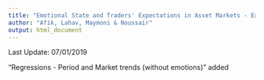 ```yaml
---
title: "Emotional State and Traders' Expectations in Asset Markets - Experimental Evidence"
author: "Afik, Lahav, Maymoni & Noussair"
output: html_document
---
```



Last Update: 07/01/2019

"Regressions - Period and Market trends (without emotions)" added